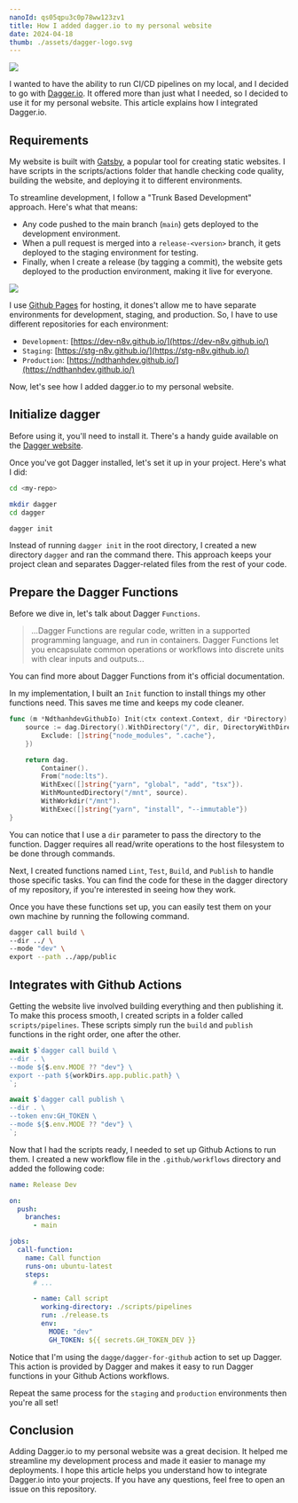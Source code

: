 ```yaml
---
nanoId: qs05qpu3c0p78ww123zv1
title: How I added dagger.io to my personal website
date: 2024-04-18
thumb: ./assets/dagger-logo.svg
---
```



<Image src={ImgLandscape} />

I wanted to have the ability to run CI/CD pipelines on my local, and I decided to go with [Dagger.io](https://dagger.io/). It offered more than just what I needed, so I decided to use it for my personal website. This article explains how I integrated Dagger.io.

## Requirements

My website is built with [Gatsby](https://www.gatsbyjs.com/), a popular tool for creating static websites. I have scripts in the scripts/actions folder that handle checking code quality, building the website, and deploying it to different environments.

To streamline development, I follow a "Trunk Based Development" approach. Here's what that means:

- Any code pushed to the main branch (`main`) gets deployed to the development environment.
- When a pull request is merged into a `release-<version>` branch, it gets deployed to the staging environment for testing.
- Finally, when I create a release (by tagging a commit), the website gets deployed to the production environment, making it live for everyone.

<Image src={ImgTrunkBased} />

I use [Github Pages](https://pages.github.com/) for hosting, it dones't allow me to have separate environments for development, staging, and production. So, I have to use different repositories for each environment:

- `Development`: [https://dev-n8v.github.io/](https://dev-n8v.github.io/)
- `Staging`: [https://stg-n8v.github.io/](https://stg-n8v.github.io/)
- `Production`: [https://ndthanhdev.github.io/](https://ndthanhdev.github.io/)

Now, let's see how I added dagger.io to my personal website.

## Initialize dagger

Before using it, you'll need to install it. There's a handy guide available on the [Dagger website](https://dagger.io/).

Once you've got Dagger installed, let's set it up in your project. Here's what I did:

```bash
cd <my-repo>

mkdir dagger
cd dagger

dagger init
```

Instead of running `dagger init` in the root directory, I created a new directory `dagger` and ran the command there. This approach keeps your project clean and separates Dagger-related files from the rest of your code.

## Prepare the Dagger Functions

Before we dive in, let's talk about Dagger `Functions`.

> ...Dagger Functions are regular code, written in a supported programming language, and run in containers. Dagger Functions let you encapsulate common operations or workflows into discrete units with clear inputs and outputs...

You can find more about Dagger Functions from it's official documentation.

In my implementation, I built an `Init` function to install things my other functions need. This saves me time and keeps my code cleaner.

```go
func (m *NdthanhdevGithubIo) Init(ctx context.Context, dir *Directory) *Container {
	source := dag.Directory().WithDirectory("/", dir, DirectoryWithDirectoryOpts{
		Exclude: []string{"node_modules", ".cache"},
	})

	return dag.
		Container().
		From("node:lts").
		WithExec([]string{"yarn", "global", "add", "tsx"}).
		WithMountedDirectory("/mnt", source).
		WithWorkdir("/mnt").
		WithExec([]string{"yarn", "install", "--immutable"})
}
```

You can notice that I use a `dir` parameter to pass the directory to the function. Dagger requires all read/write operations to the host filesystem to be done through commands.

Next, I created functions named `Lint`, `Test`, `Build`, and `Publish` to handle those specific tasks. You can find the code for these in the dagger directory of my repository, if you're interested in seeing how they work.

Once you have these functions set up, you can easily test them on your own machine by running the following command.

```sh
dagger call build \
--dir ../ \
--mode "dev" \
export --path ../app/public
```

## Integrates with Github Actions

Getting the website live involved building everything and then publishing it. To make this process smooth, I created scripts in a folder called `scripts/pipelines`. These scripts simply run the `build` and `publish` functions in the right order, one after the other.

```ts
await $`dagger call build \
--dir . \
--mode ${$.env.MODE ?? "dev"} \
export --path ${workDirs.app.public.path} \
`;

await $`dagger call publish \
--dir . \
--token env:GH_TOKEN \
--mode ${$.env.MODE ?? "dev"} \
`;
```

Now that I had the scripts ready, I needed to set up Github Actions to run them. I created a new workflow file in the `.github/workflows` directory and added the following code:

```yaml
name: Release Dev

on:
  push:
    branches:
      - main

jobs:
  call-function:
    name: Call function
    runs-on: ubuntu-latest
    steps:
      # ...

      - name: Call script
        working-directory: ./scripts/pipelines
        run: ./release.ts
        env:
          MODE: "dev"
          GH_TOKEN: ${{ secrets.GH_TOKEN_DEV }}
```

Notice that I'm using the `dagge/dagger-for-github` action to set up Dagger. This action is provided by Dagger and makes it easy to run Dagger functions in your Github Actions workflows.

Repeat the same process for the `staging` and `production` environments then you're all set!

## Conclusion

Adding Dagger.io to my personal website was a great decision. It helped me streamline my development process and made it easier to manage my deployments. I hope this article helps you understand how to integrate Dagger.io into your projects. If you have any questions, feel free to open an issue on this repository.
